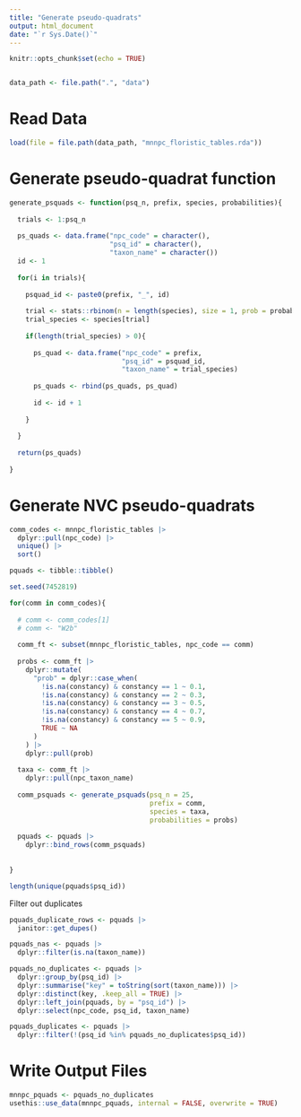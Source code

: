 ```yaml
---
title: "Generate pseudo-quadrats"
output: html_document
date: "`r Sys.Date()`"
---
```


```r
knitr::opts_chunk$set(echo = TRUE)
```

```r
```

```r
data_path <- file.path(".", "data")
```

# Read Data

```r
load(file = file.path(data_path, "mnnpc_floristic_tables.rda"))
```

# Generate pseudo-quadrat function

```r
generate_psquads <- function(psq_n, prefix, species, probabilities){
  
  trials <- 1:psq_n
  
  ps_quads <- data.frame("npc_code" = character(),
                         "psq_id" = character(),
                         "taxon_name" = character())
  id <- 1
  
  for(i in trials){
    
    psquad_id <- paste0(prefix, "_", id)
    
    trial <- stats::rbinom(n = length(species), size = 1, prob = probabilities) |> as.logical()
    trial_species <- species[trial]
    
    if(length(trial_species) > 0){
      
      ps_quad <- data.frame("npc_code" = prefix,
                            "psq_id" = psquad_id,
                            "taxon_name" = trial_species)
      
      ps_quads <- rbind(ps_quads, ps_quad)
      
      id <- id + 1
      
    }
    
  }
  
  return(ps_quads)
  
}
```

# Generate NVC pseudo-quadrats

```r
comm_codes <- mnnpc_floristic_tables |>
  dplyr::pull(npc_code) |> 
  unique() |> 
  sort()

pquads <- tibble::tibble()

set.seed(7452819)

for(comm in comm_codes){
  
  # comm <- comm_codes[1]
  # comm <- "W2b"
  
  comm_ft <- subset(mnnpc_floristic_tables, npc_code == comm)
  
  probs <- comm_ft |>
    dplyr::mutate(
      "prob" = dplyr::case_when(
        !is.na(constancy) & constancy == 1 ~ 0.1,
        !is.na(constancy) & constancy == 2 ~ 0.3,
        !is.na(constancy) & constancy == 3 ~ 0.5,
        !is.na(constancy) & constancy == 4 ~ 0.7,
        !is.na(constancy) & constancy == 5 ~ 0.9,
        TRUE ~ NA
      )
    ) |>
    dplyr::pull(prob)
  
  taxa <- comm_ft |>
    dplyr::pull(npc_taxon_name)
  
  comm_psquads <- generate_psquads(psq_n = 25, 
                                   prefix = comm, 
                                   species = taxa, 
                                   probabilities = probs)
  
  pquads <- pquads |>
    dplyr::bind_rows(comm_psquads)
  
  
}

length(unique(pquads$psq_id))
```

Filter out duplicates

```r
pquads_duplicate_rows <- pquads |>
  janitor::get_dupes()

pquads_nas <- pquads |>
  dplyr::filter(is.na(taxon_name))

pquads_no_duplicates <- pquads |>
  dplyr::group_by(psq_id) |>
  dplyr::summarise("key" = toString(sort(taxon_name))) |>
  dplyr::distinct(key, .keep_all = TRUE) |>
  dplyr::left_join(pquads, by = "psq_id") |>
  dplyr::select(npc_code, psq_id, taxon_name)

pquads_duplicates <- pquads |>
  dplyr::filter(!(psq_id %in% pquads_no_duplicates$psq_id))
```

# Write Output Files

```r
mnnpc_pquads <- pquads_no_duplicates
usethis::use_data(mnnpc_pquads, internal = FALSE, overwrite = TRUE)
```







